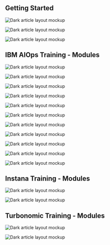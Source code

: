 


<PageDescription>

## Getting Started

</PageDescription>

<Row>

<Column colMd={4} colLg={4} noGutterMdLeft>
<ArticleCard
title="CloudPak for Watson AIOps"
subTitle="Get Started with"
href="/01-introduction/01-introduction"
readTime="  7-8h"
actionIcon="arrowRight">

![Dark article layout mockup](./images/cards/dash.png)
</ArticleCard>
</Column>

<Column colMd={4} colLg={4} noGutterMdLeft>
<ArticleCard
title="Instana"
subTitle="Get Started with"
href="/09-configure-instana/09-configure-instana-00"
readTime="1h"
actionIcon="arrowRight">

![Dark article layout mockup](./images/cards/instana.png)

</ArticleCard>
</Column>

<Column colMd={4} colLg={4} noGutterMdLeft>
<ArticleCard
title="Turbonomic"
subTitle="Get Started with"
href="/12-install-turbonomic/12-install-turbonomic-01"
readTime="1h"
actionIcon="arrowRight">

![Dark article layout mockup](./images/cards/00_turbo.png)

</ArticleCard>
</Column>




</Row>




<PageDescription>

## IBM AIOps Training - Modules

</PageDescription>



<Row>

<Column colMd={4} colLg={4} noGutterMdLeft>
<ArticleCard
title="Introduction"
subTitle="🚀 Get Started Here"
href="/01-introduction/01-introduction"
readTime="  15 min"
actionIcon="arrowRight">

![Dark article layout mockup](./images/cards/intro.png)
</ArticleCard>
</Column>


<Column colMd={4} colLg={4} noGutterMdLeft>
<ArticleCard
title="Prerequisites"
href="/02-prerequisites/02-prerequisites-01"
readTime="30 min"
actionIcon="arrowRight">

![Dark article layout mockup](./images/cards/prereq.png)
</ArticleCard>
</Column>

<Column colMd={4} colLg={4} noGutterMdLeft>
<ArticleCard
title="Install the Operator"
href="/03-installing-operator/03-installing-operator-02"
readTime="15 min"
actionIcon="arrowRight">

![Dark article layout mockup](./images/cards/operator.png)
</ArticleCard>
</Column>

<Column colMd={4} colLg={4} noGutterMdLeft>
<ArticleCard
title="Install CP4WAIOPS"
href="/04-installing-aimanager/04-installing-aimanager-01"
readTime="120 min"
actionIcon="arrowRight">

![Dark article layout mockup](./images/cards/aimanager.png)
</ArticleCard>
</Column>

<Column colMd={4} colLg={4} noGutterMdLeft>
<ArticleCard
title="Install Training resources"
href="/05-installing-training-resources/05-installing-training-resources-01"
readTime="45 min"
actionIcon="arrowRight">

![Dark article layout mockup](./images/cards/training.png)
</ArticleCard>
</Column>

<Column colMd={4} colLg={4} noGutterMdLeft>
<ArticleCard
title="Configure CP4WAIOPS"
href="/06-configure-aimanager/06-configure-aimanager-01"
readTime="180 min"
actionIcon="arrowRight">

![Dark article layout mockup](./images/cards/story.png)
</ArticleCard>
</Column>

<Column colMd={4} colLg={4} noGutterMdLeft>
<ArticleCard
title="Train the Models"
href="/07-train-the-models/07-train-the-models-01"
readTime="30 min"
actionIcon="arrowRight">

![Dark article layout mockup](./images/cards/models.png)
</ArticleCard>
</Column>

<Column colMd={4} colLg={4} noGutterMdLeft>
<ArticleCard
title="CP4WAIOPS Demo Script"
href="/08-test-and-demo/08-test-and-demo-01"
readTime="45 min"
actionIcon="arrowRight">

![Dark article layout mockup](./images/cards/dash.png)
</ArticleCard>
</Column>


<Column colMd={4} colLg={4} noGutterMdLeft>
<ArticleCard
color="dark"
title="Configure Slack (optional)"
href="/10-configure-slack/10-configure-slack-01"
readTime="60 min"
actionIcon="arrowRight">

![Dark article layout mockup](./images/cards/slack.png)
</ArticleCard>
</Column>

<Column colMd={4} colLg={4} noGutterMdLeft>
<ArticleCard
color="dark"
title="Configure ServiceNow (optional)"
href="/11-configure-servicenow/11-configure-servicenow-01"
readTime="60 min"
actionIcon="arrowRight">

![Dark article layout mockup](./images/cards/snow.png)
</ArticleCard>
</Column>

<Column colMd={4} colLg={4} noGutterMdLeft>
<ArticleCard
color="dark"
title="Troubleshooting"
href="/50-troubleshooting/50-troubleshooting-01"
actionIcon="arrowRight">

![Dark article layout mockup](./images/Article_06.png)
</ArticleCard>
</Column>

</Row>



<PageDescription>

## Instana Training - Modules

</PageDescription>

<Row>

<Column colMd={4} colLg={4} noGutterMdLeft>
<ArticleCard
title="Install Instana"
href="/09-configure-instana/09-configure-instana-00"
readTime="30 min"
actionIcon="arrowRight">

![Dark article layout mockup](./images/cards/instana.png)

</ArticleCard>
</Column>


<Column colMd={4} colLg={4} noGutterMdLeft>
<ArticleCard
title="Configure Instana"
href="/09-configure-instana/09-configure-instana-02"
readTime="30 min"
actionIcon="arrowRight">

![Dark article layout mockup](./images/cards/instana_app_04.png)

</ArticleCard>
</Column>

</Row>


<PageDescription>

## Turbonomic Training - Modules

</PageDescription>

<Row>

<Column colMd={4} colLg={4} noGutterMdLeft>
<ArticleCard
title="Install Turbonomic"
href="/12-install-turbonomic/12-install-turbonomic-01"
readTime="30 min"
actionIcon="arrowRight">

![Dark article layout mockup](./images/cards/00_turbo.png)

</ArticleCard>
</Column>


<Column colMd={4} colLg={4} noGutterMdLeft>
<ArticleCard
title="Configure Turbonomic"
href="/13-configure-turbonomic/13-configure-turbonomic-01"
readTime="30 min"
actionIcon="arrowRight">

![Dark article layout mockup](./images/cards/01_turbo.png)

</ArticleCard>
</Column>

</Row>